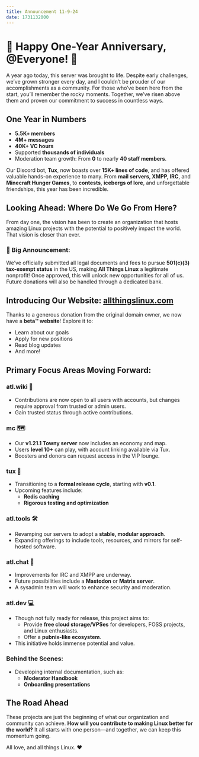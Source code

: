 ```yaml
---
title: Announcement 11-9-24
date: 1731132000
---
```


# 🎉 Happy One-Year Anniversary, @Everyone! 🎉

A year ago today, this server was brought to life. Despite early challenges, we’ve grown stronger every day, and I couldn’t be prouder of our accomplishments as a community. For those who’ve been here from the start, you’ll remember the rocky moments. Together, we’ve risen above them and proven our commitment to success in countless ways.

## **One Year in Numbers**

- **5.5K+ members**
- **4M+ messages**
- **40K+ VC hours**
- Supported **thousands of individuals**
- Moderation team growth: From **0** to nearly **40 staff members**.

Our Discord bot, **Tux**, now boasts over **15K+ lines of code**, and has offered valuable hands-on experience to many. From **mail servers, XMPP, IRC**, and **Minecraft Hunger Games**, to **contests**, **icebergs of lore**, and unforgettable friendships, this year has been incredible.

## **Looking Ahead: Where Do We Go From Here?**

From day one, the vision has been to create an organization that hosts amazing Linux projects with the potential to positively impact the world. That vision is closer than ever.

### 🎉 **Big Announcement**:

We’ve officially submitted all legal documents and fees to pursue **501(c)(3) tax-exempt status** in the US, making **All Things Linux** a legitimate nonprofit! Once approved, this will unlock new opportunities for all of us. Future donations will also be handled through a dedicated bank.

## **Introducing Our Website: [allthingslinux.com](https://allthingslinux.com)**

Thanks to a generous donation from the original domain owner, we now have a **beta™️ website**! Explore it to:

- Learn about our goals
- Apply for new positions
- Read blog updates
- And more!

## **Primary Focus Areas Moving Forward**:

### **atl.wiki** 📝

- Contributions are now open to all users with accounts, but changes require approval from trusted or admin users.
- Gain trusted status through active contributions.

### **mc** 🗺️

- Our **v1.21.1 Towny server** now includes an economy and map.
- Users **level 10+** can play, with account linking available via Tux.
- Boosters and donors can request access in the VIP lounge.

### **tux** 🤖

- Transitioning to a **formal release cycle**, starting with **v0.1**.
- Upcoming features include:
  - **Redis caching**
  - **Rigorous testing and optimization**

### **atl.tools** 🛠️

- Revamping our servers to adopt a **stable, modular approach**.
- Expanding offerings to include tools, resources, and mirrors for self-hosted software.

### **atl.chat** 💬

- Improvements for IRC and XMPP are underway.
- Future possibilities include a **Mastodon** or **Matrix server**.
- A sysadmin team will work to enhance security and moderation.

### **atl.dev** 💻

- Though not fully ready for release, this project aims to:
  - Provide **free cloud storage/VPSes** for developers, FOSS projects, and Linux enthusiasts.
  - Offer a **pubnix-like ecosystem**.
- This initiative holds immense potential and value.

### **Behind the Scenes**:

- Developing internal documentation, such as:
  - **Moderator Handbook**
  - **Onboarding presentations**

## **The Road Ahead**

These projects are just the beginning of what our organization and community can achieve. **How will you contribute to making Linux better for the world?** It all starts with one person—and together, we can keep this momentum going.

All love, and all things Linux. ❤️
